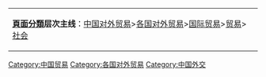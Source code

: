 {{Catnav|頁面分類|各種主題的頁面分類|按國家分類|各國經濟|各国对外贸易}}
{{Catnav|頁面分類|各種主題的頁面分類|按國家分類|各國經濟|中国经济}}
{{Catnav|頁面分類|各種主題的頁面分類|按國家分類|各國外交|中国外交}}

{| align="center" bgcolor="#EFEFEF"
|-----
| '''[[:Category:頁面分類|頁面分類]]层次主线'''：[[:Category:中国对外贸易|中国对外贸易]]>[[:Category:各国对外贸易|各国对外贸易]]>[[:Category:国际贸易|国际贸易]]>[[:Category:贸易|贸易]]>[[:Category:社会|社会]]
|}

[[Category:中国贸易|Category:中国贸易]]
[[Category:各国对外贸易|Category:各国对外贸易]]
[[Category:中国外交|Category:中国外交]]